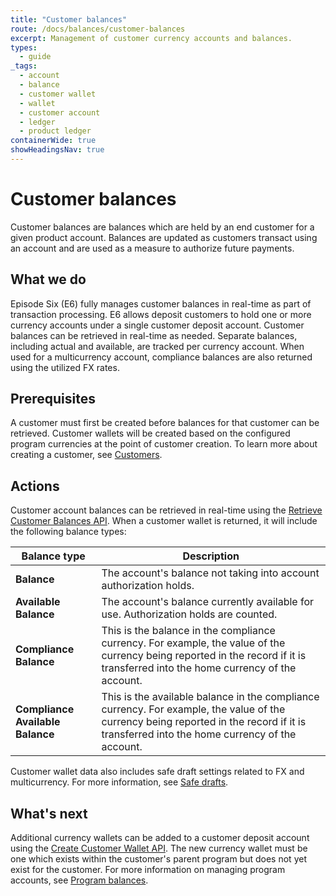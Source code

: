 ```yaml
---
title: "Customer balances"
route: /docs/balances/customer-balances
excerpt: Management of customer currency accounts and balances.
types: 
  - guide
_tags:
  - account
  - balance
  - customer wallet
  - wallet
  - customer account
  - ledger
  - product ledger
containerWide: true
showHeadingsNav: true
---
```


# Customer balances

Customer balances are balances which are held by an end customer for a given product account. Balances are updated as customers transact using an account and are used as a measure to authorize future payments.

## What we do

Episode Six (E6) fully manages customer balances in real-time as part of transaction processing. E6 allows deposit customers to hold one or more currency accounts under a single customer deposit account. Customer balances can be retrieved in real-time as needed. Separate balances, including actual and available, are tracked per currency account. When used for a multicurrency account, compliance balances are also returned using the utilized FX rates.

## Prerequisites

A customer must first be created before balances for that customer can be retrieved. Customer wallets will be created based on the configured program currencies at the point of customer creation. To learn more about creating a customer, see [Customers](/docs/customers/customers).

## Actions

Customer account balances can be retrieved in real-time using the [Retrieve Customer Balances API](/tech-specs/balances/customer-balances/api?#operation/net.e6tech.h3.middletier.api.v1.partner.customer.CustomerAPI_getWallets_GET). When a customer wallet is returned, it will include the following balance types:

| Balance type | Description |
| -- | -- |
| **Balance** | The account's balance not taking into account authorization holds. |
| **Available Balance** | The account's balance currently available for use. Authorization holds are counted. |
| **Compliance Balance** | This is the balance in the compliance currency. For example, the value of the currency being reported in the record if it is transferred into the home currency of the account. |
| **Compliance Available Balance** | This is the available balance in the compliance currency. For example, the value of the currency being reported in the record if it is transferred into the home currency of the account. |

Customer wallet data also includes safe draft settings related to FX and multicurrency. For more information, see [Safe drafts](/docs/fx/safe-drafts).

## What's next

Additional currency wallets can be added to a customer deposit account using the [Create Customer Wallet API](/tech-specs/balances/customer-balances/api?#operation/net.e6tech.h3.middletier.api.v1.partner.customer.CustomerAPI_addCurrencyWallet_POST). The new currency wallet must be one which exists within the customer's parent program but does not yet exist for the customer. For more information on managing program accounts, see [Program balances](/docs/balances/program-balances).
